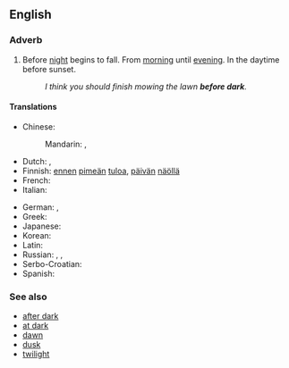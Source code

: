 ==English==

===Adverb===
{{en-adv|head=[[before]] [[dark]]|-}}

# Before [[night]] begins to fall. From [[morning]] until [[evening]]. In the daytime before sunset.
#: ''I think you should finish mowing the lawn '''before dark'''.''

====Translations====
{{trans-top|before night begins to fall}}
* Chinese:
*: Mandarin: {{t|cmn|在黃昏之前|sc=Hani}}, {{t|cmn|在黄昏之前|tr=zài huánghūn zhīqián|sc=Hani}}
* Dutch: {{t|nl|voor donker}}, {{t|nl|voordat het donker wordt}}
* Finnish: [[ennen]] [[pimeä|pimeän]] [[tulo|tuloa]], [[päivä|päivän]] [[näkö|näöllä]]
* French: {{t|fr|avant la tombée de la nuit}}
* Italian: {{t|it|prima del tramonto}}
{{trans-mid}}
* German: {{t+|de|tagsüber}}, {{t+|de|untertags}}
* Greek: {{t|el|πριν από το σούρουπο|tr=prin apó to soúroupo}}
* Japanese: {{t|ja|暮れの前に|tr=yūgure no mae ni}}
* Korean: {{t|ko|해거름의 앞에|tr=haegeoreumui ape}}
* Latin: {{t|la|a mane usque ad vesperam}}
* Russian: {{t+|ru|за́светло|sc=Cyrl}}, {{t|ru|[[до]] [[темнота|темноты́]]|sc=Cyrl}}, {{t|ru|[[до]] [[наступление|наступле́ния]] [[темнота|темноты́]]|sc=Cyrl}}
* Serbo-Croatian: {{t|sh|предмрак|sc=Cyrl}}{{t|sh|predmrak}}
* Spanish: {{t|es|antes de anochecer}}
{{trans-bottom}}

===See also===
* [[after dark]]
* [[at dark]]
* [[dawn]]
* [[dusk]]
* [[twilight]]